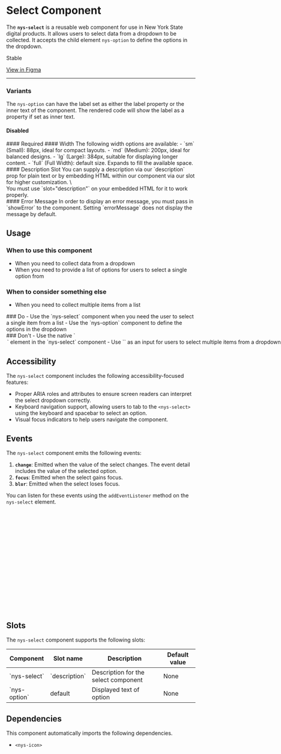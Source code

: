 
<Meta of={NysSelectStories} title="Components/Select/Documentation" />

# Select **Component**

The **`nys-select`** is a reusable web component for use in New York State digital products. It allows users to select data from a dropdown to be collected. It accepts the child element `nys-option` to define the options in the dropdown.

<p className="pill pill--stable">Stable</p>

<p className="pill pill--uikit"><a target="_blank" href="https://www.figma.com/design/0ogYpymUPQQfhELthntNbt/%F0%9F%92%A0-NYSDS-%2F-Components?node-id=1616-6941&m=dev">View in Figma</a></p>

***

<Canvas of={NysSelectStories.Basic} />

<Controls />

### Variants
The `nys-option` can have the label set as either the label property or the inner text of the component. The rendered code will show the label as a property if set as inner text.
<Canvas of={NysSelectStories.OptionsLabelSlot} />
#### Disabled
<Canvas of={NysSelectStories.Disabled} />
#### Required
<Canvas of={NysSelectStories.Required} />
#### Width
The following width options are available:
- `sm` (Small): 88px, ideal for compact layouts.
- `md` (Medium): 200px, ideal for balanced designs.
- `lg` (Large): 384px, suitable for displaying longer content.
- `full` (Full Width): default size. Expands to fill the available space.
<Canvas of={NysSelectStories.Width} />
#### Description Slot
You can supply a description via our `description` prop for plain text or by embedding HTML within our component via our slot for higher customization. \
<div style={{ display: 'flex', gap: '10px', verticalAlign: 'middle', alignItems: 'center'}}>  <nys-icon name="info" size="xl" style={{margin: '20px 0' }}></nys-icon> You must use `slot="description"` on your embedded HTML for it to work properly. </div>
<Canvas of={NysSelectStories.DescriptionSlot} />
#### Error Message
In order to display an error message, you must pass in `showError` to the component. Setting `errorMessage` does not display the message by default.

<Canvas of={NysSelectStories.ErrorMessage} />

## Usage

### When to use this component
- When you need to collect data from a dropdown
- When you need to provide a list of options for users to select a single option from

### When to consider something else
- When you need to collect multiple items from a list

<div className="nys-grid-row nys-grid-gap-lg">
  <div className="nys-mobile-lg:nys-grid-col">
    <div className="usage-card usage-card--do">
      ### <nys-icon name="check_circle" color="--var(nys-color-success)" /> Do 
      - Use the `nys-select` component when you need the user to select a single item from a list
      - Use the `nys-option` component to define the options in the dropdown 
    </div>
  </div>
  <div className="nys-mobile-lg:nys-grid-col">
    <div className="usage-card usage-card--dont">
      ### <nys-icon name="error" color="--var(nys-color-warning)" /> Don't
      - Use the native `<option>` element in the `nys-select` component
      - Use `<nys-select multiple>` as an input for users to select multiple items from a dropdown. Consider a [checkbox group](?path=/docs/components-checkbox--docs) instead. More guidance from the <a className="usage-link" target="_blank" href="https://designsystem.digital.gov/components/select/#when-to-consider-something-else">US Web Design System</a>.
    </div>
  </div>
</div>

## Accessibility

The `nys-select` component includes the following accessibility-focused features:

- Proper ARIA roles and attributes to ensure screen readers can interpret the select dropdown correctly.
- Keyboard navigation support, allowing users to tab to the `<nys-select>` using the keyboard and spacebar to select an option.
- Visual focus indicators to help users navigate the component.

## Events
The `nys-select` component emits the following events:

1. **`change`**: Emitted when the value of the select changes. The event detail includes the value of the selected option.
2. **`focus`**: Emitted when the select gains focus.
3. **`blur`**: Emitted when the select loses focus.

You can listen for these events using the `addEventListener` method on the `nys-select` element.

```js

//Select the select component
const select = document.querySelector('nys-select');

//Listen for the 'change' event
select.addEventListener('change', (event) => {
  console.log('Select changed:', event.target.value);
});

//Listen for the 'focus' event
select.addEventListener('focus', () => {
  console.log('Select is focused');
});

//Listen for the 'blur' event
select.addEventListener('blur', () => {
  console.log('Select lost focus');
});

```

## Slots
The `nys-select` component supports the following slots:
<table>
    <thead>
    <tr>
        <th>Component</th>
        <th>Slot name</th>
        <th>Description</th>
        <th>Default value</th>
    </tr>
    </thead>
    <tbody>
    <tr>
        <td>`nys-select`</td>
        <td>`description`</td>
        <td>Description for the select component</td>
        <td>None</td>
    </tr>
    <tr>
        <td>`nys-option`</td>
        <td>default</td>
        <td>Displayed text of option</td>
        <td>None</td>
    </tr>
    </tbody>
</table>

## Dependencies
This component automatically imports the following dependencies.
- `<nys-icon>`